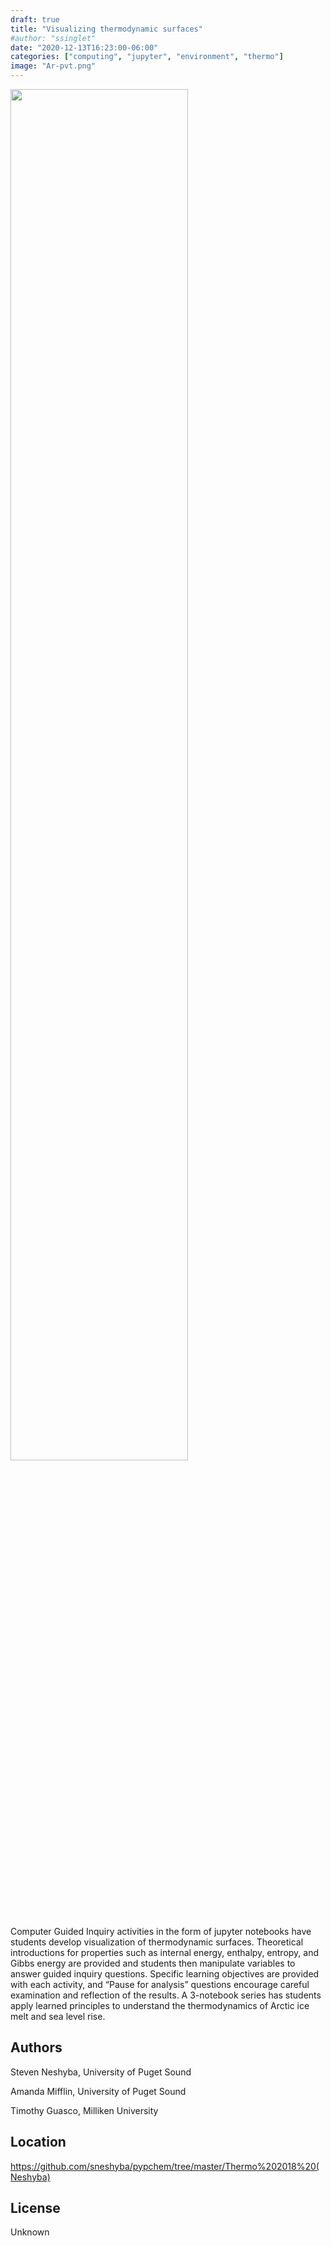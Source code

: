 ```yaml
---
draft: true
title: "Visualizing thermodynamic surfaces"
#author: "ssinglet"
date: "2020-12-13T16:23:00-06:00"
categories: ["computing", "jupyter", "environment", "thermo"]
image: "Ar-pvt.png"
---
```


<img src="Ar-pvt.png" width="75%">

Computer Guided Inquiry activities in the form of jupyter notebooks have students develop visualization of thermodynamic surfaces. Theoretical introductions for properties such as internal energy, enthalpy, entropy, and Gibbs energy are provided and students then manipulate variables to answer guided inquiry questions. Specific learning objectives are provided with each activity, and "Pause for analysis" questions encourage careful examination and reflection of the results. A 3-notebook series has students apply learned principles to understand the thermodynamics of Arctic ice melt and sea level rise.


## Authors {#authors}

Steven Neshyba, University of Puget Sound

Amanda Mifflin, University of Puget Sound

Timothy Guasco, Milliken University


## Location {#location}

<https://github.com/sneshyba/pypchem/tree/master/Thermo%202018%20(Neshyba)>


## License {#license}

Unknown
